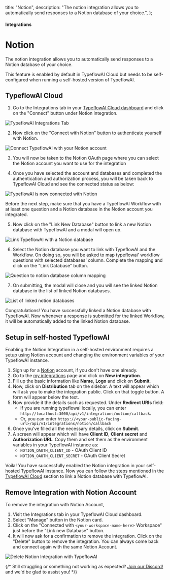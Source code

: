 

  title: "Notion",
  description:
    "The notion integration allows you to automatically send responses to a Notion database of your choice.",
};

#### Integrations

# Notion

The notion integration allows you to automatically send responses to a Notion database of your choice.

<Note>
  This feature is enabled by default in TypeflowAI Cloud but needs to be self-configured when running a
  self-hosted version of TypeflowAI.
</Note>

## TypeflowAI Cloud

1. Go to the Integrations tab in your [TypeflowAI Cloud dashboard](https://dashboard.typeflowai.com/) and click on the "Connect" button under Notion integration.

<Image
  src={IntegrationsTab}
  alt="TypeflowAI Integrations Tab"
  quality="100"
  className="max-w-full rounded-lg sm:max-w-3xl"
/>

2. Now click on the "Connect with Notion" button to authenticate yourself with Notion.

<Image
  src={ConnectWithNotion}
  alt="Connect TypeflowAI with your Notion account"
  quality="100"
  className="max-w-full rounded-lg sm:max-w-3xl"
/>

3. You will now be taken to the Notion OAuth page where you can select the Notion account you want to use for the integration

4. Once you have selected the account and databases and completed the authentication and authorization process, you will be taken back to TypeflowAI Cloud and see the connected status as below:

<Image
  src={NotionConnected}
  alt="TypeflowAI is now connected with Notion"
  quality="100"
  className="max-w-full rounded-lg sm:max-w-3xl"
/>

<Note>
  Before the next step, make sure that you have a TypeflowAI Workflow with at least one question and a Notion
  database in the Notion account you integrated.
</Note>

5. Now click on the "Link New Database" button to link a new Notion database with TypeflowAI and a modal will open up.

<Image
  src={LinkWithDatabases}
  alt="Link TypeflowAI with a Notion database"
  quality="100"
  className="max-w-full rounded-lg sm:max-w-3xl"
/>

6. Select the Notion database you want to link with TypeflowAI and the Workflow. On doing so, you will be asked to map typeflowai' workflow questions with selected databases' column. Complete the mapping and click on the "Link Database" button.

<Image
  src={LinkWorkflowWithDatabase}
  alt="Question to notion database column mapping"
  quality="100"
  className="max-w-full rounded-lg sm:max-w-3xl"
/>

7. On submitting, the modal will close and you will see the linked Notion database in the list of linked Notion databases.

<Image
  src={ListLinkedDatabases}
  alt="List of linked notion databases"
  quality="100"
  className="max-w-full rounded-lg sm:max-w-3xl"
/>

Congratulations! You have successfully linked a Notion database with TypeflowAI. Now whenever a response is submitted for the linked Workflow, it will be automatically added to the linked Notion database.

## Setup in self-hosted TypeflowAI

Enabling the Notion Integration in a self-hosted environment requires a setup using Notion account and changing the environment variables of your TypeflowAI instance.

1. Sign up for a [Notion](https://www.notion.so/) account, if you don't have one already.
2. Go to the [my integrations](https://www.notion.so/my-integrations) page and click on **New integration**.
3. Fill up the basic information like **Name**, **Logo** and click on **Submit**.
4. Now, click on **Distribution** tab on the sidebar. A text will appear which will ask you to make the integration public. Click on that toggle button. A form will appear below the text.
5. Now provide it the details such as requested. Under **Redirect URIs** field:
   - If you are running typeflowai locally, you can enter `http://localhost:3000/api/v1/integrations/notion/callback`.
   - Or, you can enter `https://<your-public-facing-url>/api/v1/integrations/notion/callback`
6. Once you've filled all the necessary details, click on **Submit**.
7. A screen will appear which will have **Client ID**, **Client secret** and **Authorization URL**. Copy them and set them as the environment variables in your TypeflowAI instance as:
   - `NOTION_OAUTH_CLIENT_ID` - OAuth Client ID
   - `NOTION_OAUTH_CLIENT_SECRET` - OAuth Client Secret

Voila! You have successfully enabled the Notion integration in your self-hosted TypeflowAI instance. Now you can follow the steps mentioned in the [TypeflowAI Cloud](#typeflowai-cloud) section to link a Notion database with TypeflowAI.

## Remove Integration with Notion Account

To remove the integration with Notion Account,

1. Visit the Integrations tab in your TypeflowAI Cloud dashboard.
2. Select "Manage" button in the Notion card.
3. Click on the "Connected with `<your-workspace-name-here`> Workspace" just before the "Link new Database" button.
4. It will now ask for a confirmation to remove the integration. Click on the "Delete" button to remove the integration. You can always come back and connect again with the same Notion Account.

<Image
  src={DeleteConnection}
  alt="Delete Notion Integration with TypeflowAI"
  quality="100"
  className="max-w-full rounded-lg sm:max-w-3xl"
/>

{/* Still struggling or something not working as expected? [Join our Discord!](https://typeflowai.com/discord) and we'd be glad to assist you! */}
